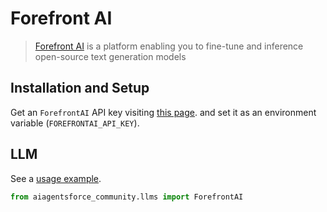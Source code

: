 # Forefront AI

> [Forefront AI](https://forefront.ai/) is a platform enabling you to
> fine-tune and inference open-source text generation models 


## Installation and Setup

Get an `ForefrontAI` API key
visiting [this page](https://accounts.forefront.ai/sign-in?redirect_url=https%3A%2F%2Fforefront.ai%2Fapp%2Fapi-keys).
 and set it as an environment variable (`FOREFRONTAI_API_KEY`).

## LLM

See a [usage example](/docs/integrations/llms/forefrontai).

```python
from aiagentsforce_community.llms import ForefrontAI
```
